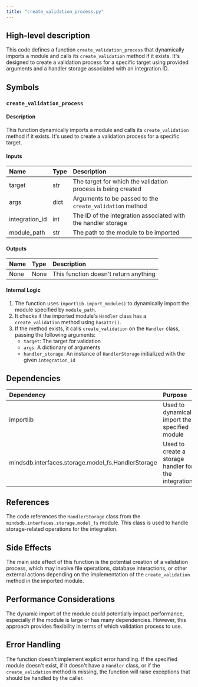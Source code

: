 ```yaml
---
title: "create_validation_process.py"
---
```


## High-level description
This code defines a function `create_validation_process` that dynamically imports a module and calls its `create_validation` method if it exists. It's designed to create a validation process for a specific target using provided arguments and a handler storage associated with an integration ID.

## Symbols

### `create_validation_process`
#### Description
This function dynamically imports a module and calls its `create_validation` method if it exists. It's used to create a validation process for a specific target.

#### Inputs
| Name | Type | Description |
|:-----|:-----|:------------|
| target | str | The target for which the validation process is being created |
| args | dict | Arguments to be passed to the `create_validation` method |
| integration_id | int | The ID of the integration associated with the handler storage |
| module_path | str | The path to the module to be imported |

#### Outputs
| Name | Type | Description |
|:-----|:-----|:------------|
| None | None | This function doesn't return anything |

#### Internal Logic
1. The function uses `importlib.import_module()` to dynamically import the module specified by `module_path`.
2. It checks if the imported module's `Handler` class has a `create_validation` method using `hasattr()`.
3. If the method exists, it calls `create_validation` on the `Handler` class, passing the following arguments:
   - `target`: The target for validation
   - `args`: A dictionary of arguments
   - `handler_storage`: An instance of `HandlerStorage` initialized with the given `integration_id`

## Dependencies
| Dependency | Purpose |
|:-----------|:--------|
| importlib | Used to dynamically import the specified module |
| mindsdb.interfaces.storage.model_fs.HandlerStorage | Used to create a storage handler for the integration |

## References
The code references the `HandlerStorage` class from the `mindsdb.interfaces.storage.model_fs` module. This class is used to handle storage-related operations for the integration.

## Side Effects
The main side effect of this function is the potential creation of a validation process, which may involve file operations, database interactions, or other external actions depending on the implementation of the `create_validation` method in the imported module.

## Performance Considerations
The dynamic import of the module could potentially impact performance, especially if the module is large or has many dependencies. However, this approach provides flexibility in terms of which validation process to use.

## Error Handling
The function doesn't implement explicit error handling. If the specified module doesn't exist, if it doesn't have a `Handler` class, or if the `create_validation` method is missing, the function will raise exceptions that should be handled by the caller.